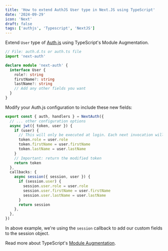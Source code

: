 ```yaml
---
title: 'How to extend AuthJS User type in Next.JS using TypeScript'
date: '2024-09-29'
icon: 'Next'
draft: false
tags: ['authjs', 'Typescript', 'NextJS']
---
```


Extend `User` type of [Auth.js](https://authjs.dev) using TypeScript's Module Augmentation.

```ts
// File: auth.d.ts or auth.ts file
import 'next-auth'

declare module 'next-auth' {
  interface User {
    role?: string
    firstName?: string
    lastName?: string
    // Add any other fields you want
  }
}
```

Modify your Auth.js configuration to include these new fields:

```ts
export const { auth, handlers } = NextAuth({
  // ... other configuration options
  async jwt({ token, user }) {
    if (user) {
      // This will only be executed at login. Each next invocation will skip this part.
      token.role = user.role
      token.firstName = user.firstName
      token.lastName = user.lastName
    }
    // Important: return the modified token
    return token
  },
  callbacks: {
    async session({ session, user }) {
      if (session.user) {
        session.user.role = user.role
        session.user.firstName = user.firstName
        session.user.lastName = user.lastName
      }
      return session
    },
  },
})
```

In above example, we're using the `session` callback to add our custom fields to the session object.

Read more about TypeScript's [Module Augmentation](https://www.typescriptlang.org/docs/handbook/declaration-merging.html#module-augmentation).
